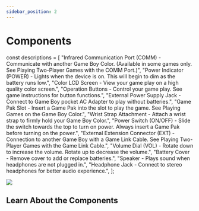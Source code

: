 ```yaml
---
sidebar_position: 2
---
```


# Components

const descriptions = [
  "Infrared Communication Port (COMM) - Communicate with another Game Boy Color. (Available in some games only. See Playing Two-Player Games with the COMM Port.)",
  "Power Indicator (POWER) - Lights when the device is on. This will begin to dim as the battery runs low.",
  "Color LCD Screen - View your game play on a high quality color screen.",
  "Operation Buttons - Control your game play. See game instructions for button functions.",
  "External Power Supply Jack - Connect to Game Boy pocket AC Adapter to play without batteries.",
  "Game Pak Slot - Insert a Game Pak into the slot to play the game. See Playing Games on the Game Boy Color.",
  "Wrist Strap Attachment - Attach a wrist strap to firmly hold your Game Boy Color.",
  "Power Switch (ON/OFF) - Slide the switch towards the top to turn on power. Always insert a Game Pak before turning on the power.",
  "External Extension Connector (EXT) - Connection to another Game Boy with a Game Link Cable. See Playing Two-Player Games with the Game Link Cable.",
  "Volume Dial (VOL) - Rotate down to increase the volume. Rotate up to decrease the volume.",
  "Battery Cover - Remove cover to add or replace batteries.",
  "Speaker - Plays sound when headphones are not plugged in.",
  "Headphone Jack - Connect to stereo headphones for better audio experience.",
];

<Image src="/img/components.png">
  <ClickArea left="2%" top="5%" width="18%" height="15%" jumpId="comp-0" />
</Image>

## Learn About the Components

<List ordered items={descriptions} idPrefix="comp" />
